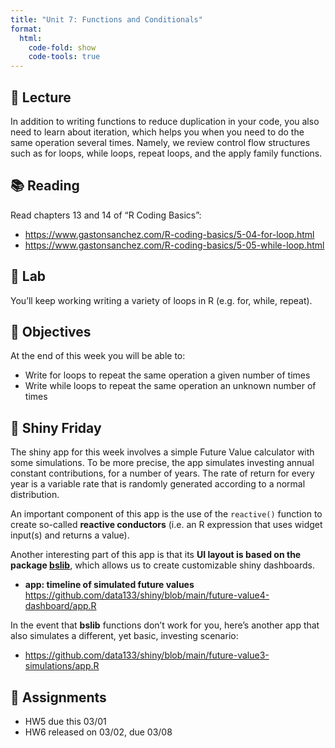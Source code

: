 ```yaml
---
title: "Unit 7: Functions and Conditionals"
format:
  html:
    code-fold: show
    code-tools: true
---
```



## 📖 Lecture

In addition to writing functions to reduce duplication in your code, you also need to learn about iteration, which helps you when you need to do the same operation several times. Namely, we review control flow structures such as for loops, while loops, repeat loops, and the apply family functions.

 


## 📚 Reading

Read chapters 13 and 14 of "R Coding Basics":

- <a href="https://www.gastonsanchez.com/R-coding-basics/5-04-for-loop.html" target="_blank">https://www.gastonsanchez.com/R-coding-basics/5-04-for-loop.html</a>
- <a href="https://www.gastonsanchez.com/R-coding-basics/5-05-while-loop.html" target="_blank">https://www.gastonsanchez.com/R-coding-basics/5-05-while-loop.html</a>



## 🔬 Lab

You’ll keep working writing a variety of loops in R (e.g. for, while, repeat).

 

## 🎯 Objectives

At the end of this week you will be able to:

- Write for loops to repeat the same operation a given number of times
- Write while loops to repeat the same operation an unknown number of times



## 🔆 Shiny Friday

The shiny app for this week involves a simple Future Value calculator with some simulations. To be more precise, the app simulates investing annual constant contributions, for a number of years. The rate of return for every year is a variable rate that is randomly generated according to a normal distribution.

An important component of this app is the use of the `reactive()` function to create so-called __reactive conductors__ (i.e. an R expression that uses widget input(s) and returns a value).

Another interesting part of this app is that its __UI layout is based on the package [bslib](https://rstudio.github.io/bslib/)__, which allows us to create customizable shiny dashboards.

- __app: timeline of simulated future values__ <br>
<a href="https://github.com/data133/shiny/blob/main/future-value4-dashboard/app.R" target="_blank">https://github.com/data133/shiny/blob/main/future-value4-dashboard/app.R</a>


In the event that __bslib__ functions don't work for you, here's another app that also simulates a different, yet basic, investing scenario:

- <a href="https://github.com/data133/shiny/blob/main/future-value3-simulations/app.R" target="_blank">https://github.com/data133/shiny/blob/main/future-value3-simulations/app.R</a>



## 🔔 Assignments

- HW5 due this 03/01
- HW6 released on 03/02, due 03/08
